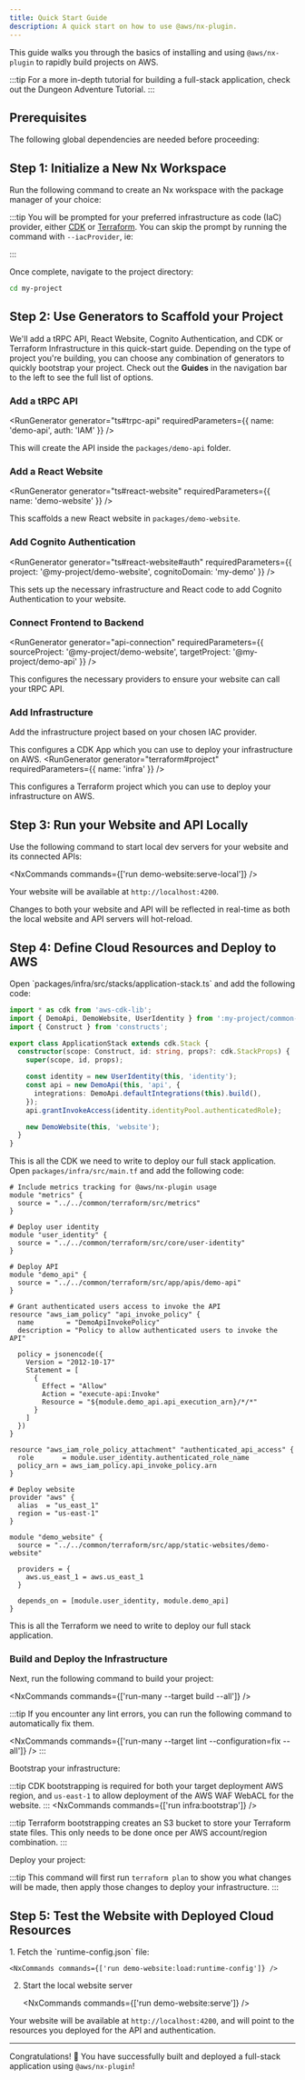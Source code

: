 ```yaml
---
title: Quick Start Guide
description: A quick start on how to use @aws/nx-plugin.
---
```


This guide walks you through the basics of installing and using `@aws/nx-plugin` to rapidly build projects on AWS.

:::tip
For a more in-depth tutorial for building a full-stack application, check out the <Link path="get_started/tutorials/dungeon-game/overview">Dungeon Adventure Tutorial</Link>.
:::

## Prerequisites

The following global dependencies are needed before proceeding:

<Snippet name="prerequisites" />

## Step 1: Initialize a New Nx Workspace

Run the following command to create an Nx workspace with the package manager of your choice:

<CreateNxWorkspaceCommand workspace="my-project" />

:::tip
You will be prompted for your preferred infrastructure as code (IaC) provider, either [CDK](https://docs.aws.amazon.com/cdk/) or [Terraform](https://developer.hashicorp.com/terraform). You can skip the prompt by running the command with `--iacProvider`, ie:

<Infrastructure>
<Fragment slot="cdk">
<CreateNxWorkspaceCommand workspace="my-project" iacProvider="CDK" />
</Fragment>
<Fragment slot="terraform">
<CreateNxWorkspaceCommand workspace="my-project" iacProvider="Terraform" />
</Fragment>
</Infrastructure>
:::

Once complete, navigate to the project directory:

```sh
cd my-project
```

## Step 2: Use Generators to Scaffold your Project

We'll add a tRPC API, React Website, Cognito Authentication, and CDK or Terraform Infrastructure in this quick-start guide. Depending on the type of project you're building, you can choose any combination of generators to quickly bootstrap your project. Check out the __Guides__ in the navigation bar to the left to see the full list of options.

### Add a tRPC API

<RunGenerator generator="ts#trpc-api" requiredParameters={{ name: 'demo-api', auth: 'IAM' }} />

This will create the API inside the `packages/demo-api` folder.

### Add a React Website

<RunGenerator generator="ts#react-website" requiredParameters={{ name: 'demo-website' }} />

This scaffolds a new React website in `packages/demo-website`.

### Add Cognito Authentication

<RunGenerator generator="ts#react-website#auth" requiredParameters={{ project: '@my-project/demo-website', cognitoDomain: 'my-demo' }} />

This sets up the necessary infrastructure and React code to add Cognito Authentication to your website.

### Connect Frontend to Backend

<RunGenerator generator="api-connection" requiredParameters={{ sourceProject: '@my-project/demo-website', targetProject: '@my-project/demo-api' }} />

This configures the necessary providers to ensure your website can call your tRPC API.

### Add Infrastructure

Add the infrastructure project based on your chosen IAC provider.

<Infrastructure>
<Fragment slot="cdk">
<RunGenerator generator="ts#infra" requiredParameters={{ name: 'infra' }} />

This configures a CDK App which you can use to deploy your infrastructure on AWS.
</Fragment>
<Fragment slot="terraform">
<RunGenerator generator="terraform#project" requiredParameters={{ name: 'infra' }} />

This configures a Terraform project which you can use to deploy your infrastructure on AWS.
</Fragment>
</Infrastructure>

## Step 3: Run your Website and API Locally

Use the following command to start local dev servers for your website and its connected APIs:

<NxCommands commands={['run demo-website:serve-local']} />

Your website will be available at `http://localhost:4200`.

Changes to both your website and API will be reflected in real-time as both the local website and API servers will hot-reload.

## Step 4: Define Cloud Resources and Deploy to AWS

<Infrastructure>
<Fragment slot="cdk">
Open `packages/infra/src/stacks/application-stack.ts` and add the following code:

```typescript
import * as cdk from 'aws-cdk-lib';
import { DemoApi, DemoWebsite, UserIdentity } from ':my-project/common-constructs';
import { Construct } from 'constructs';

export class ApplicationStack extends cdk.Stack {
  constructor(scope: Construct, id: string, props?: cdk.StackProps) {
    super(scope, id, props);

    const identity = new UserIdentity(this, 'identity');
    const api = new DemoApi(this, 'api', {
      integrations: DemoApi.defaultIntegrations(this).build(),
    });
    api.grantInvokeAccess(identity.identityPool.authenticatedRole);

    new DemoWebsite(this, 'website');
  }
}
```

This is all the CDK we need to write to deploy our full stack application.
</Fragment>
<Fragment slot="terraform">
Open `packages/infra/src/main.tf` and add the following code:

```hcl
# Include metrics tracking for @aws/nx-plugin usage
module "metrics" {
  source = "../../common/terraform/src/metrics"
}

# Deploy user identity
module "user_identity" {
  source = "../../common/terraform/src/core/user-identity"
}

# Deploy API
module "demo_api" {
  source = "../../common/terraform/src/app/apis/demo-api"
}

# Grant authenticated users access to invoke the API
resource "aws_iam_policy" "api_invoke_policy" {
  name        = "DemoApiInvokePolicy"
  description = "Policy to allow authenticated users to invoke the API"

  policy = jsonencode({
    Version = "2012-10-17"
    Statement = [
      {
        Effect = "Allow"
        Action = "execute-api:Invoke"
        Resource = "${module.demo_api.api_execution_arn}/*/*"
      }
    ]
  })
}

resource "aws_iam_role_policy_attachment" "authenticated_api_access" {
  role       = module.user_identity.authenticated_role_name
  policy_arn = aws_iam_policy.api_invoke_policy.arn
}

# Deploy website
provider "aws" {
  alias  = "us_east_1"
  region = "us-east-1"
}

module "demo_website" {
  source = "../../common/terraform/src/app/static-websites/demo-website"

  providers = {
    aws.us_east_1 = aws.us_east_1
  }

  depends_on = [module.user_identity, module.demo_api]
}
```

This is all the Terraform we need to write to deploy our full stack application.
</Fragment>
</Infrastructure>

### Build and Deploy the Infrastructure

Next, run the following command to build your project:

<NxCommands commands={['run-many --target build --all']} />

:::tip
If you encounter any lint errors, you can run the following command to automatically fix them.

<NxCommands commands={['run-many --target lint --configuration=fix --all']} />
:::

Bootstrap your infrastructure:

<Infrastructure>
<Fragment slot="cdk">
<NxCommands commands={['run infra:bootstrap']} />

:::tip
CDK bootstrapping is required for both your target deployment AWS region, and `us-east-1` to allow deployment of the AWS WAF WebACL for the website.
:::
</Fragment>
<Fragment slot="terraform">
<NxCommands commands={['run infra:bootstrap']} />

:::tip
Terraform bootstrapping creates an S3 bucket to store your Terraform state files. This only needs to be done once per AWS account/region combination.
:::
</Fragment>
</Infrastructure>

Deploy your project:

<Infrastructure>
<Fragment slot="cdk">
<NxCommands commands={['run infra:deploy my-project-sandbox/*']} />
</Fragment>
<Fragment slot="terraform">
<NxCommands commands={['run infra:apply']} />

:::tip
This command will first run `terraform plan` to show you what changes will be made, then apply those changes to deploy your infrastructure.
:::
</Fragment>
</Infrastructure>

## Step 5: Test the Website with Deployed Cloud Resources

<Steps>
1. Fetch the `runtime-config.json` file:

    <NxCommands commands={['run demo-website:load:runtime-config']} />

2. Start the local website server

    <NxCommands commands={['run demo-website:serve']} />
</Steps>

Your website will be available at `http://localhost:4200`, and will point to the resources you deployed for the API and authentication.

---

Congratulations! 🎉 You have successfully built and deployed a full-stack application using `@aws/nx-plugin`!
